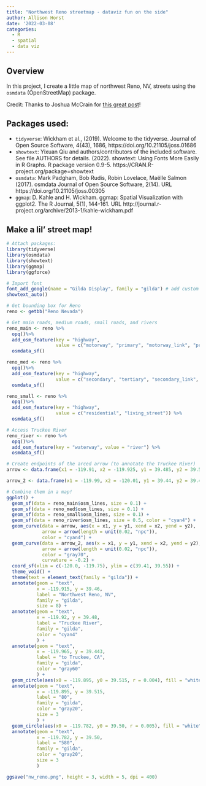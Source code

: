 ```yaml
---
title: "Northwest Reno streetmap - dataviz fun on the side"
author: Allison Horst
date: '2022-03-08'
categories:
  - R
  - spatial
  - data viz
---
```


## Overview

In this project, I create a little map of northwest Reno, NV, streets using the `osmdata` (OpenStreetMap) package. 

Credit: Thanks to Joshua McCrain for [this great post](http://joshuamccrain.com/tutorials/maps/streets_tutorial.html)!

## Packages used: 

- `tidyverse`: Wickham et al., (2019). Welcome to the tidyverse. Journal of Open Source
  Software, 4(43), 1686, https://doi.org/10.21105/joss.01686
- `showtext`: Yixuan Qiu and authors/contributors of the included software. See file AUTHORS for details.
  (2022). showtext: Using Fonts More Easily in R Graphs. R package version 0.9-5.
  https://CRAN.R-project.org/package=showtext
- `osmdata`: Mark Padgham, Bob Rudis, Robin Lovelace, Maëlle Salmon (2017). osmdata Journal of Open Source Software, 2(14).
  URL https://doi.org/10.21105/joss.00305
- `ggmap`: D. Kahle and H. Wickham. ggmap: Spatial Visualization with ggplot2. The R Journal, 5(1), 144-161. URL
  http://journal.r-project.org/archive/2013-1/kahle-wickham.pdf

## Make a lil' street map!

```r
# Attach packages:
library(tidyverse)
library(osmdata)
library(showtext)
library(ggmap)
library(ggforce)

# Import font
font_add_google(name = "Gilda Display", family = "gilda") # add custom fonts
showtext_auto()

# Get bounding box for Reno
reno <- getbb("Reno Nevada")

# Get main roads, medium roads, small roads, and rivers
reno_main <- reno %>%
  opq()%>%
  add_osm_feature(key = "highway", 
                  value = c("motorway", "primary", "motorway_link", "primary_link")) %>%
  osmdata_sf()

reno_med <- reno %>%
  opq()%>%
  add_osm_feature(key = "highway", 
                  value = c("secondary", "tertiary", "secondary_link", "tertiary_link")) %>%
  osmdata_sf()

reno_small <- reno %>%
  opq()%>%
  add_osm_feature(key = "highway", 
                  value = c("residential", "living_street")) %>%
  osmdata_sf()

# Access Truckee River
reno_river <- reno %>%
  opq()%>%
  add_osm_feature(key = "waterway", value = "river") %>%
  osmdata_sf()

# Create endpoints of the arced arrow (to annotate the Truckee River)
arrow <- data.frame(x1 = -119.91, x2 = -119.925, y1 = 39.485, y2 = 39.51)

arrow_2 <- data.frame(x1 = -119.99, x2 = -120.01, y1 = 39.44, y2 = 39.435)

# Combine them in a map! 
ggplot() +
  geom_sf(data = reno_main$osm_lines, size = 0.1) +
  geom_sf(data = reno_med$osm_lines, size = 0.1) +
  geom_sf(data = reno_small$osm_lines, size = 0.1) +
  geom_sf(data = reno_river$osm_lines, size = 0.5, color = "cyan4") +
  geom_curve(data = arrow, aes(x = x1, y = y1, xend = x2, yend = y2),
             arrow = arrow(length = unit(0.02, "npc")),
             color = "cyan4") +
  geom_curve(data = arrow_2, aes(x = x1, y = y1, xend = x2, yend = y2),
             arrow = arrow(length = unit(0.02, "npc")),
             color = "gray70",
             curvature = -0.2) +
  coord_sf(xlim = c(-120.0, -119.75), ylim = c(39.41, 39.55)) +
  theme_void() +
  theme(text = element_text(family = "gilda")) +
  annotate(geom = "text", 
           x = -119.915, y = 39.46, 
           label = "Northwest Reno, NV",
           family = "gilda",
           size = 8) +
  annotate(geom = "text",
           x = -119.92, y = 39.48,
           label = "Truckee River",
           family = "gilda",
           color = "cyan4"
           ) +
  annotate(geom = "text",
           x = -119.965, y = 39.443,
           label = "to Truckee, CA",
           family = "gilda",
           color = "gray60"
           ) +
  geom_circle(aes(x0 = -119.895, y0 = 39.515, r = 0.004), fill = "white", color = "gray20", size = 0.3) +
  annotate(geom = "text",
           x = -119.895, y = 39.515,
           label = "80",
           family = "gilda",
           color = "gray20",
           size = 3
           ) +
  geom_circle(aes(x0 = -119.782, y0 = 39.50, r = 0.005), fill = "white", color = "gray20", size = 0.3) +
  annotate(geom = "text",
           x = -119.782, y = 39.50,
           label = "580",
           family = "gilda",
           color = "gray20",
           size = 3
           )

ggsave("nw_reno.png", height = 3, width = 5, dpi = 400)
```
